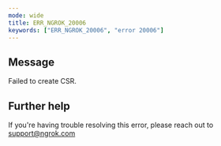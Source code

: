 ```yaml
---
mode: wide
title: ERR_NGROK_20006
keywords: ["ERR_NGROK_20006", "error 20006"]
---
```


## Message

Failed to create CSR.

## Further help

If you're having trouble resolving this error, please reach out to [support@ngrok.com](mailto:support@ngrok.com?subject=Help%20with%20ERR_NGROK_20006)
